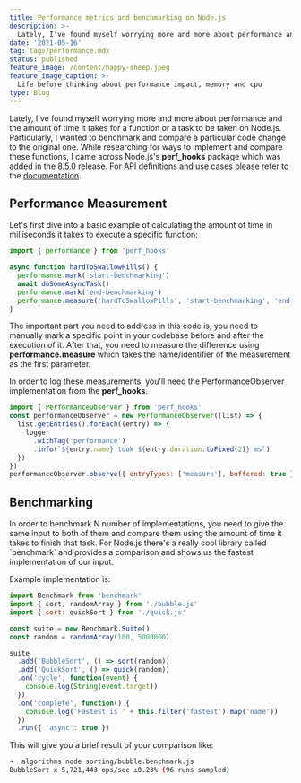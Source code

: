 ```yaml
---
title: Performance metrics and benchmarking on Node.js
description: >-
  Lately, I've found myself worrying more and more about performance and the amount of time it takes for a function or a task to be taken on Node.js.
date: '2021-05-16'
tag: tags/performance.mdx
status: published
feature_image: /content/happy-sheep.jpeg
feature_image_caption: >-
  Life before thinking about performance impact, memory and cpu
type: Blog
---
```


Lately, I've found myself worrying more and more about performance and the amount of time it takes for a function or a task to be taken on Node.js. Particularly, I wanted to benchmark and compare a particular code change to the original one. While researching for ways to implement and compare these functions, I came across Node.js's **perf\_hooks** package which was added in the 8.5.0 release. For API definitions and use cases please refer to the [documentation](https://nodejs.org/api/perf%5Fhooks.html).

## Performance Measurement

Let's first dive into a basic example of calculating the amount of time in milliseconds it takes to execute a specific function:

```js
import { performance } from 'perf_hooks'

async function hardToSwallowPills() {
  performance.mark('start-benchmarking')
  await doSomeAsyncTask()
  performance.mark('end-benchmarking')
  performance.measure('hardToSwallowPills', 'start-benchmarking', 'end-benchmarking')
}
```

The important part you need to address in this code is, you need to manually mark a specific point in your codebase before and after the execution of it. After that, you need to measure the difference using **performance.measure** which takes the name/identifier of the measurement as the first parameter.

In order to log these measurements, you'll need the PerformanceObserver implementation from the **perf\_hooks**.

```js
import { PerformanceObserver } from 'perf_hooks'
const performanceObserver = new PerformanceObserver((list) => {
  list.getEntries().forEach((entry) => {
    logger
      .withTag('performance')
      .info(`${entry.name} took ${entry.duration.toFixed(2)} ms`)
  })
})
performanceObserver.observe({ entryTypes: ['measure'], buffered: true })
```

## Benchmarking

In order to benchmark N number of implementations, you need to give the same input to both of them and compare them using the amount of time it takes to finish that task. For Node.js there's a really cool library called \`benchmark\` and provides a comparison and shows us the fastest implementation of our input.

Example implementation is:

```js
import Benchmark from 'benchmark'
import { sort, randomArray } from './bubble.js'
import { sort: quickSort } from './quick.js'

const suite = new Benchmark.Suite()
const random = randomArray(100, 5000000)

suite
  .add('BubbleSort', () => sort(random))
  .add('QuickSort', () => quick(random))
  .on('cycle', function(event) {
    console.log(String(event.target))
  })
  .on('complete', function() {
    console.log('Fastest is ' + this.filter('fastest').map('name'))
  })
  .run({ 'async': true })
```

This will give you a brief result of your comparison like:

```bash
➜  algorithms node sorting/bubble.benchmark.js
BubbleSort x 5,721,443 ops/sec ±0.23% (96 runs sampled)
```
